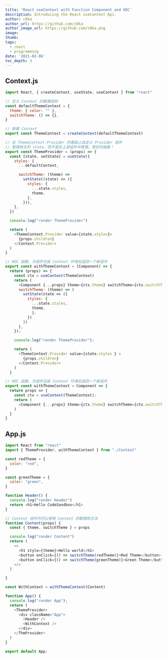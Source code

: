 ```yaml
---
title: 'React useContext with Function Component and HOC'
description: Introducing the React useContext Api.
author: c0ka
author_url: https://github.com/c0ka
author_image_url: https://github.com/c0ka.png
image:
thumb: 
tags:
  - react
  - programming
date: '2021-02-06'
toc_depth: 3
---
```


## Context.js

```javascript
import React, { createContext, useState, useContext } from "react"

// 定义 Context 的数据结构
const defaultThemeContext = {
  theme: { color: "" },
  switchTheme: () => {},
}

// 新建 Context
export const ThemeContext = createContext(defaultThemeContext)

// 在 ThemeContext.Provider 的基础上自定义 Provider 组件
// 管理相关的 state，而不是在上层组件中管理。更好的抽象！
export const ThemeProvider = (props) => {
  const [state, setState] = useState({
    styles: {
      ...defaultContext,

      switchTheme: (theme) =>
        setState((state) => ({
          styles: {
            ...state.styles,
            theme,
          },
        })),
    },
  })

  console.log("render ThemeProvider")

  return (
    <ThemeContext.Provider value={state.styles}>
      {props.children}
    </Context.Provider>
  )
}

// HOC 函数，为组件包装 Context 环境后返回一个新组件
export const withThemeContext = (Component) => {
  return (props) => {
    const ctx = useContext(ThemeContext)
    return (
      <Component {...props} theme={ctx.theme} switchTheme={ctx.switchTheme} />
      switchTheme: (theme) => (
        setState(state => ({
          styles: { 
            ...state.styles, 
            theme,
            },
          })
        ))
      },
    });

    console.log("render ThemeProvider");

    return (
      <ThemeContext.Provider value={state.styles } >
        {props.children}
      </Context.Provider>
    )
  }

// HOC 函数，为组件包装 Context 环境后返回一个新组件
export const withThemeContext = Component => {
  return props => {
    const ctx = useContext(ThemeContext);
    return (
      <Component {...props} theme={ctx.theme} switchTheme={ctx.switchTheme}/>
    )
  }
}
```

## App.js
```javascript
import React from "react"
import { ThemeProvider, withThemeContext } from "./Context"

const redTheme = {
  color: "red",
}

const greenTheme = {
  color: "green",
}

function Header() {
  console.log("render Header")
  return <h1>Hello CodeSandbox</h1>
}

// Content 组件内可以使用 Context 的数据和方法
function Content(props) {
  const { theme, switchTheme } = props

  console.log("render Content")
  return (
    <>
      <h1 style={theme}>Hello world</h1>
      <button onClick={() => switchTheme(redTheme)}>Red Theme</button>
      <button onClick={() => switchTheme(greenTheme)}>Green Theme</button>
    </>
  )

}

const WithContext = withThemeContext(Content)

function App() {
  console.log("render App");
  return (
    <ThemeProvider>
      <div className="App">
        <Header />
        <WithContext />
      </div>
    </ThmProvider>
  )
}

export default App;
```